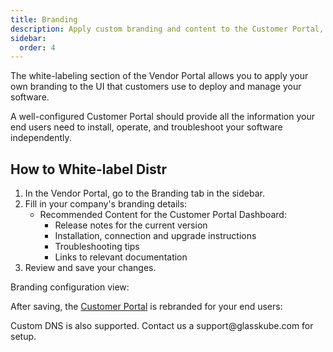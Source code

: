 ```yaml
---
title: Branding
description: Apply custom branding and content to the Customer Portal, allowing end users to view release notes, deployment instructions, and operational guidance in a vendor-branded interface.
sidebar:
  order: 4
---
```



The white-labeling section of the Vendor Portal allows you to apply your own branding to the UI that customers use to deploy and manage your software.

A well-configured Customer Portal should provide all the information your end users need to install, operate, and troubleshoot your software independently.

## How to White-label Distr

1. In the Vendor Portal, go to the Branding tab in the sidebar.
2. Fill in your company's branding details:
   - Recommended Content for the Customer Portal Dashboard:
     - Release notes for the current version
     - Installation, connection and upgrade instructions
     - Troubleshooting tips
     - Links to relevant documentation
3. Review and save your changes.

Branding configuration view:

<ThemeImage
  lightSrc="/src/assets/docs/product/branding/branding-config-light.png"
  darkSrc="/src/assets/docs/product/branding/branding-config-dark.png"
  alt="Helm Agent interface"
/>

After saving, the [Customer Portal](/docs/product/customer-portal/) is rebranded for your end users:

<ThemeImage
  lightSrc="/src/assets/docs/guides/customer-view/customer-portal-no-num-light.png"
  darkSrc="/src/assets/docs/guides/customer-view/customer-portal-no-num-dark.png"
  alt="Deployments interface"
/>

<Aside type="note">
  Custom DNS is also supported. Contact us a support@glasskube.com for setup.
</Aside>
